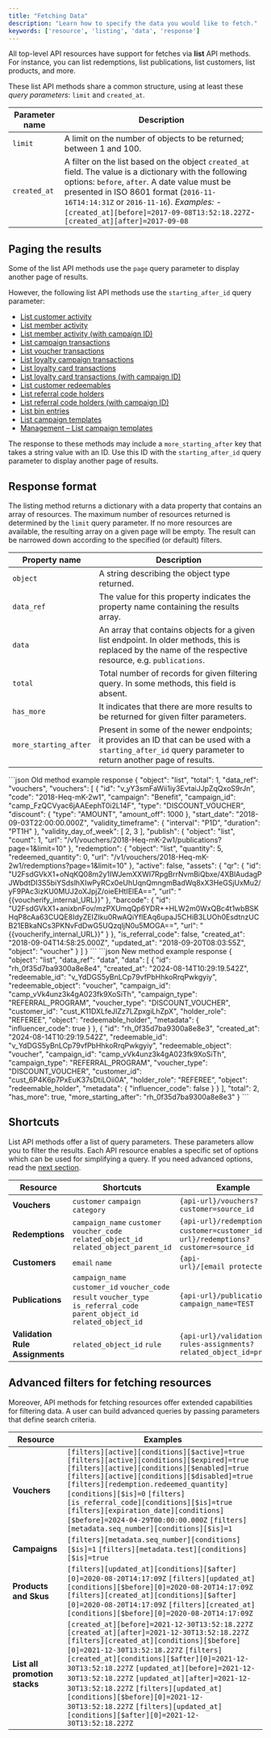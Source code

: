 ```yaml
---
title: "Fetching Data"
description: "Learn how to specify the data you would like to fetch."
keywords: ['resource', 'listing', 'data', 'response']
---
```


All top-level API resources have support for fetches via **list** API methods. For instance, you can list redemptions, list publications, list customers, list products, and more.

These list API methods share a common structure, using at least these *query parameters*: `limit` and `created_at`.

| **Parameter name** | **Description**                                                                                                                                                                                                                                                                                                                   |
| ------------------ | --------------------------------------------------------------------------------------------------------------------------------------------------------------------------------------------------------------------------------------------------------------------------------------------------------------------------------- |
| `limit`            | A limit on the number of objects to be returned; between 1 and 100.                                                                                                                                                                                                                                                               |
| `created_at`       | A filter on the list based on the object `created_at` field. The value is a dictionary with the following options: `before`, `after`. A date value must be presented in ISO 8601 format (`2016-11-16T14:14:31Z` or `2016-11-16`). *Examples:* - `[created_at][before]=2017-09-08T13:52:18.227Z`- `[created_at][after]=2017-09-08` |

## Paging the results

Some of the list API methods use the `page` query parameter to display another page of results.

However, the following list API methods use the `starting_after_id` query parameter:

* [List customer activity](/api-reference/customers/list-customer-activity)
* [List member activity](/api-reference/loyalties/list-member-activity)
* [List member activity (with campaign ID)](/api-reference/loyalties/list-member-activity-with-campaign-id)
* [List campaign transactions](/api-reference/campaigns/list-campaign-transactions)
* [List voucher transactions](/api-reference/vouchers/list-voucher-transactions)
* [List loyalty campaign transactions](/api-reference/loyalties/list-loyalty-campaign-transactions)
* [List loyalty card transactions](/api-reference/loyalties/list-loyalty-card-transactions)
* [List loyalty card transactions (with campaign ID)](/api-reference/loyalties/list-loyalty-card-transactions-with-campaign-id)
* [List customer redeemables](/api-reference/customers/list-customer-redeemables)
* [List referral code holders](/api-reference/referrals/referrals-code-holders)
* [List referral code holders (with campaign ID)](/api-reference/referrals/referrals-code-holders-with-campaign-id)
* [List bin entries](/api-reference/bin/list-bin-entries)
* [List campaign templates](/api-reference/templates/list-campaign-templates)
* [Management – List campaign templates](/api-reference/management/list-campaign-templates/management-list-campaign-templates)

The response to these methods may include a `more_starting_after` key that takes a string value with an ID. Use this ID with the `starting_after_id` query parameter to display another page of results.

## Response format

The listing method returns a dictionary with a data property that contains an array of resources. The maximum number of resources returned is determined by the `limit` query parameter. If no more resources are available, the resulting array on a given page will be empty. The result can be narrowed down according to the specified (or default) filters.

| **Property name**     | **Description**                                                                                                                                           |
| --------------------- | --------------------------------------------------------------------------------------------------------------------------------------------------------- |
| `object`              | A string describing the object type returned.                                                                                                             |
| `data_ref`            | The value for this property indicates the property name containing the results array.                                                                     |
| `data`                | An array that contains objects for a given list endpoint. In older methods, this is replaced by the name of the respective resource, e.g. `publications`. |
| `total`               | Total number of records for given filtering query. In some methods, this field is absent.                                                                 |
| `has_more`            | It indicates that there are more results to be returned for given filter parameters.                                                                      |
| `more_starting_after` | Present in some of the newer endpoints; it provides an ID that can be used with a `starting_after_id` query parameter to return another page of results.  |

<CodeGroup>
  ```json Old method example response
  {
      "object": "list",
      "total": 1,
      "data_ref": "vouchers",
      "vouchers": [
          {
              "id": "v_yY3smFaWii1iy3EvtaiJJpZqQxoS9rJn",
              "code": "2018-Heq-mK-2w1",
              "campaign": "Benefit",
              "campaign_id": "camp_FzQCVyac6jAAEephT0i2L14F",
              "type": "DISCOUNT_VOUCHER",
              "discount": {
                  "type": "AMOUNT",
                  "amount_off": 1000
              },
              "start_date": "2018-09-03T22:00:00.000Z",
              "validity_timeframe": {
                  "interval": "P1D",
                  "duration": "PT1H"
              },
              "validity_day_of_week": [
                  2,
                  3
              ],
              "publish": {
                  "object": "list",
                  "count": 1,
                  "url": "/v1/vouchers/2018-Heq-mK-2w1/publications?page=1&limit=10"
              },
              "redemption": {
                  "object": "list",
                  "quantity": 5,
                  "redeemed_quantity": 0,
                  "url": "/v1/vouchers/2018-Heq-mK-2w1/redemptions?page=1&limit=10"
              },
              "active": false,
              "assets": {
                  "qr": {
                      "id": "U2FsdGVkX1+oNqKQ08m2y1IWJemXXWI7RpgBrrNvmBiQbxe/4XBlAudagPJWbdtDI3S5biYSdslhXIwPyRCx0eUhUqnQmngmBadWq8xX3HeGSjUxMu2/yF9PAc3izKU0MUJ2oXJpjZ/oieEHtIElEA==",
                      "url": "{{voucherify_internal_URL}}"
                  },
                  "barcode": {
                      "id": "U2FsdGVkX1+anixbnFov/mzPXUmqQp6YDR++HLW2m0WxQBc4t1wbBSKHqP8cAa63CUQE8IdyZEIZIku0RwAQiYflEAq6upaJ5CHiB3LUOh0EsdtnzUCB21EBkaNCs3PKNvFdDwG5UQzqIjN0u5MOGA==",
                      "url": "{{voucherify_internal_URL}}"
                  }
              },
              "is_referral_code": false,
              "created_at": "2018-09-04T14:58:25.000Z",
              "updated_at": "2018-09-20T08:03:55Z",
              "object": "voucher"
          }
      ]
  }
  ```
  ```json New method example response
  {
      "object": "list",
      "data_ref": "data",
      "data": [
          {
              "id": "rh_0f35d7ba9300a8e8e4",
              "created_at": "2024-08-14T10:29:19.542Z",
              "redeemable_id": "v_YdDGS5yBnLCp79vfPbHhkoRrqPwkgyiy",
              "redeemable_object": "voucher",
              "campaign_id": "camp_vVk4unz3k4gA023fk9XoSiTh",
              "campaign_type": "REFERRAL_PROGRAM",
              "voucher_type": "DISCOUNT_VOUCHER",
              "customer_id": "cust_K11DXLfeJIZz7LZpxgiLhZpX",
              "holder_role": "REFEREE",
              "object": "redeemable_holder",
              "metadata": {
                  "influencer_code": true
              }
          },
          {
              "id": "rh_0f35d7ba9300a8e8e3",
              "created_at": "2024-08-14T10:29:19.542Z",
              "redeemable_id": "v_YdDGS5yBnLCp79vfPbHhkoRrqPwkgyiy",
              "redeemable_object": "voucher",
              "campaign_id": "camp_vVk4unz3k4gA023fk9XoSiTh",
              "campaign_type": "REFERRAL_PROGRAM",
              "voucher_type": "DISCOUNT_VOUCHER",
              "customer_id": "cust_6P4K6p7PxEuK37sDtiLOii0A",
              "holder_role": "REFEREE",
              "object": "redeemable_holder",
              "metadata": {
                  "influencer_code": false
              }
          }
      ],
      "total": 2,
      "has_more": true,
      "more_starting_after": "rh_0f35d7ba9300a8e8e3"
  }
  ```
</CodeGroup>

## Shortcuts

List API methods offer a list of query parameters. These parameters allow you to filter the results. Each API resource enables a specific set of options which can be used for simplifying a query. If you need advanced options, read the [next section](#advanced-filters-for-fetching-resources).

| Resource                        | **Shortcuts**                                                                                                           | **Example**                                                                             |
| ------------------------------- | ----------------------------------------------------------------------------------------------------------------------- | --------------------------------------------------------------------------------------- |
| **Vouchers**                    | `customer` `campaign` `category`                                                                                          | `{api-url}/vouchers?customer=source_id`                                                 |
| **Redemptions**                 | `campaign_name` `customer` `voucher_code` `related_object_id` `related_object_parent_id`                                    | `{api-url}/redemptions?customer=customer_id` `{api-url}/redemptions?customer=source_id` |
| **Customers**                   | `email` `name`                                                                                                           | `{api-url}/[email protected]`                                                           |
| **Publications**                | `campaign_name` `customer_id` `voucher_code` `result` `voucher_type` `is_referral_code` `parent_object_id` `related_object_id` | `{api-url}/publications?campaign_name=TEST`                                             |
| **Validation Rule Assignments** | `related_object_id` `rule`                                                                                               | `{api-url}/validation-rules-assignments?related_object_id=promo_id`                     |

## Advanced filters for fetching resources

Moreover, API methods for fetching resources offer extended capabilities for filtering data. A user​ can build advanced queries by passing parameters that define search criteria.

| **Resource**                  | **Examples**                                                                                                                                                                                                                                                                                                                                                                                                                                                                             |
| ----------------------------- | ---------------------------------------------------------------------------------------------------------------------------------------------------------------------------------------------------------------------------------------------------------------------------------------------------------------------------------------------------------------------------------------------------------------------------------------------------------------------------------------- |
| **Vouchers**                  | `[filters][active][conditions][$active]=true` `[filters][active][conditions][$expired]=true` `[filters][active][conditions][$enabled]=true` `[filters][active][conditions][$disabled]=true` `[filters][redemption.redeemed_quantity][conditions][$is]=0` `[filters][is_referral_code][conditions][$is]=true` `[filters][expiration_date][conditions][$before]=2024-04-29T00:00:00.000Z` `[filters][metadata.seq_number][conditions][$is]=1`                                                    |
| **Campaigns**                 | `[filters][metadata.seq_number][conditions][$is]=1` `[filters][metadata.test][conditions][$is]=true`                                                                                                                                                                                                                                                                                                                                                                                      |
| **Products and Skus**         | `[filters][updated_at][conditions][$after][0]=2020-08-20T14:17:09Z` `[filters][updated_at][conditions][$before][0]=2020-08-20T14:17:09Z` `[filters][created_at][conditions][$after][0]=2020-08-20T14:17:09Z` `[filters][created_at][conditions][$before][0]=2020-08-20T14:17:09Z`                                                                                                                                                                                                           |
| **List all promotion stacks** | `[created_at][before]=2021-12-30T13:52:18.227Z` `[created_at][after]=2021-12-30T13:52:18.227Z` `[filters][created_at][conditions][$before][0]=2021-12-30T13:52:18.227Z` `[filters][created_at][conditions][$after][0]=2021-12-30T13:52:18.227Z` `[updated_at][before]=2021-12-30T13:52:18.227Z` `[updated_at][after]=2021-12-30T13:52:18.227Z` `[filters][updated_at][conditions][$before][0]=2021-12-30T13:52:18.227Z` `[filters][updated_at][conditions][$after][0]=2021-12-30T13:52:18.227Z` |
